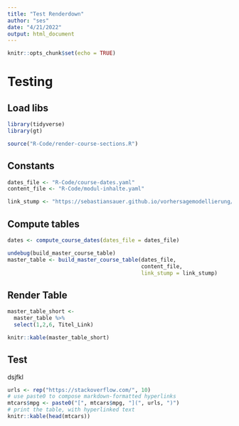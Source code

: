 ```yaml
---
title: "Test Renderdown"
author: "ses"
date: "4/21/2022"
output: html_document
---
```


```r
knitr::opts_chunk$set(echo = TRUE)
```

# Testing

## Load libs

```r
library(tidyverse)
library(gt)
```


```r
source("R-Code/render-course-sections.R")
```



## Constants

```r
dates_file <- "R-Code/course-dates.yaml"
content_file <- "R-Code/modul-inhalte.yaml"

link_stump <- "https://sebastiansauer.github.io/vorhersagemodellierung/index.html#"
```


## Compute tables

```r
dates <- compute_course_dates(dates_file = dates_file)

undebug(build_master_course_table)
master_table <- build_master_course_table(dates_file, 
                                          content_file,
                                          link_stump = link_stump)
```


## Render Table

```r
master_table_short <- 
  master_table %>% 
  select(1,2,6, Titel_Link) 
```


```r
knitr::kable(master_table_short)
```


## Test

dsjfkl


```r
urls <- rep("https://stackoverflow.com/", 10)
# use paste0 to compose markdown-formatted hyperlinks
mtcars$mpg <- paste0("[", mtcars$mpg, "](", urls, ")")
# print the table, with hyperlinked text
knitr::kable(head(mtcars))
```

